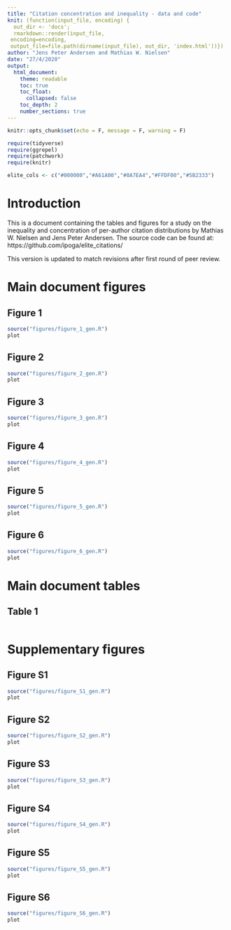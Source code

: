 ```yaml
---
title: "Citation concentration and inequality - data and code"
knit: (function(input_file, encoding) {
  out_dir <- 'docs';
  rmarkdown::render(input_file,
 encoding=encoding,
 output_file=file.path(dirname(input_file), out_dir, 'index.html'))})
author: "Jens Peter Andersen and Mathias W. Nielsen"
date: "27/4/2020"
output: 
  html_document:
    theme: readable
    toc: true
    toc_float: 
      collapsed: false
    toc_depth: 2
    number_sections: true
---
```


```r
knitr::opts_chunk$set(echo = F, message = F, warning = F)

require(tidyverse)
require(ggrepel)
require(patchwork)
require(knitr)

elite_cols <- c("#000000","#A61A00","#0A7EA4","#FFDF00","#5B2333")

```

# Introduction

This is a document containing the tables and figures for a study on the inequality and concentration of per-author citation distributions by Mathias W. Nielsen and Jens Peter Andersen. The source code can be found at: https://github.com/ipoga/elite_citations/

This version is updated to match revisions after first round of peer review.

# Main document figures

## Figure 1

```r

source("figures/figure_1_gen.R")
plot
```

## Figure 2

```r

source("figures/figure_2_gen.R")
plot
```

## Figure 3

```r

source("figures/figure_3_gen.R")
plot
```

## Figure 4

```r

source("figures/figure_4_gen.R")
plot
```

## Figure 5

```r

source("figures/figure_5_gen.R")
plot
```

## Figure 6

```r

source("figures/figure_6_gen.R")
plot
```

# Main document tables

## Table 1

```r

```

# Supplementary figures

## Figure S1

```r

source("figures/figure_S1_gen.R")
plot
```

## Figure S2

```r

source("figures/figure_S2_gen.R")
plot
```

## Figure S3

```r

source("figures/figure_S3_gen.R")
plot
```

## Figure S4

```r

source("figures/figure_S4_gen.R")
plot
```

## Figure S5

```r

source("figures/figure_S5_gen.R")
plot
```

## Figure S6

```r

source("figures/figure_S6_gen.R")
plot
```


